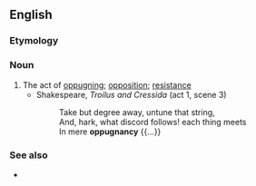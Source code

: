 ==English==

===Etymology===
{{suffix|en|oppugnant|cy}}
{{etystub|en}}

===Noun===
{{en-noun|~|oppugnancies}}

# The act of [[oppugn]]ing; [[opposition]]; [[resistance]]
#* Shakespeare, ''Troilus and Cressida'' (act 1, scene 3)
#*: Take but degree away, untune that string,<br>And, hark, what discord follows! each thing meets<br>In mere '''oppugnancy''' {{...}}

===See also===
* {{l|en|oppugnant}}